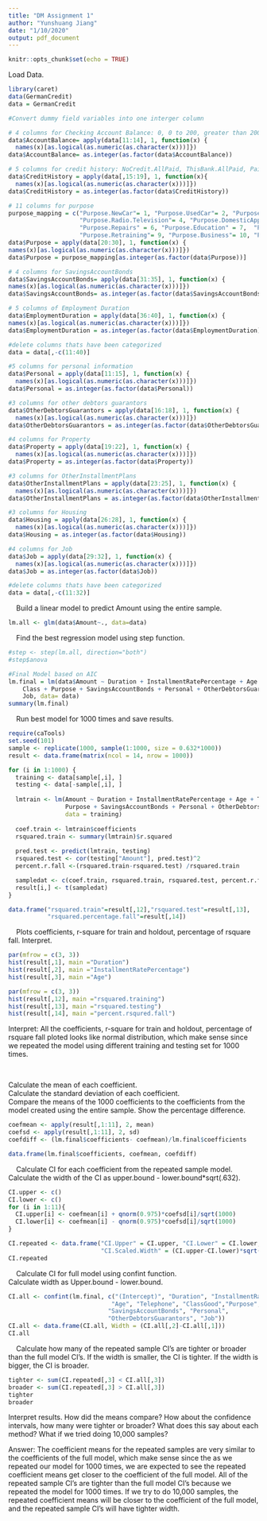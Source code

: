 ```yaml
---
title: "DM Assignment 1"
author: "Yunshuang Jiang"
date: "1/10/2020"
output: pdf_document
---
```


```r
knitr::opts_chunk$set(echo = TRUE)
```

Load Data.\
```r
library(caret)
data(GermanCredit)
data = GermanCredit

#Convert dummy field variables into one interger column

# 4 columns for Checking Account Balance: 0, 0 to 200, greater than 200, and None
data$AccountBalance= apply(data[11:14], 1, function(x) {
  names(x)[as.logical(as.numeric(as.character(x)))]})
data$AccountBalance= as.integer(as.factor(data$AccountBalance))

# 5 columns for credit history: NoCredit.AllPaid, ThisBank.AllPaid, PaidDuly, Delay, Critical
data$CreditHistory = apply(data[,15:19], 1, function(x){
  names(x)[as.logical(as.numeric(as.character(x)))]})
data$CreditHistory = as.integer(as.factor(data$CreditHistory))

# 11 columns for purpose
purpose_mapping = c("Purpose.NewCar"= 1, "Purpose.UsedCar"= 2, "Purpose.Furniture.Equipment"= 3,
                    "Purpose.Radio.Television"= 4, "Purpose.DomesticAppliance"= 5,
                    "Purpose.Repairs" = 6, "Purpose.Education" = 7,  "Purpose.Vacation"= 8,
                    "Purpose.Retraining"= 9, "Purpose.Business"= 10, "Purpose.Other"= 11)
data$Purpose = apply(data[20:30], 1, function(x) {
names(x)[as.logical(as.numeric(as.character(x)))]})
data$Purpose = purpose_mapping[as.integer(as.factor(data$Purpose))]

# 4 columns for SavingsAccountBonds
data$SavingsAccountBonds= apply(data[31:35], 1, function(x) {
names(x)[as.logical(as.numeric(as.character(x)))]})
data$SavingsAccountBonds= as.integer(as.factor(data$SavingsAccountBonds))

# 5 columns of Employment Duration
data$EmploymentDuration = apply(data[36:40], 1, function(x) {
names(x)[as.logical(as.numeric(as.character(x)))]})
data$EmploymentDuration = as.integer(as.factor(data$EmploymentDuration))

#delete columns thats have been categorized
data = data[,-c(11:40)]

#5 columns for personal information
data$Personal = apply(data[11:15], 1, function(x) {
  names(x)[as.logical(as.numeric(as.character(x)))]})
data$Personal = as.integer(as.factor(data$Personal))

#3 columns for other debtors guarantors
data$OtherDebtorsGuarantors = apply(data[16:18], 1, function(x) {
  names(x)[as.logical(as.numeric(as.character(x)))]})
data$OtherDebtorsGuarantors = as.integer(as.factor(data$OtherDebtorsGuarantors))

#4 columns for Property
data$Property = apply(data[19:22], 1, function(x) {
  names(x)[as.logical(as.numeric(as.character(x)))]})
data$Property = as.integer(as.factor(data$Property))

#3 columns for OtherInstallmentPlans
data$OtherInstallmentPlans = apply(data[23:25], 1, function(x) {
  names(x)[as.logical(as.numeric(as.character(x)))]})
data$OtherInstallmentPlans = as.integer(as.factor(data$OtherInstallmentPlans))

#3 columns for Housing
data$Housing = apply(data[26:28], 1, function(x) {
  names(x)[as.logical(as.numeric(as.character(x)))]})
data$Housing = as.integer(as.factor(data$Housing))

#4 columns for Job
data$Job = apply(data[29:32], 1, function(x) {
  names(x)[as.logical(as.numeric(as.character(x)))]})
data$Job = as.integer(as.factor(data$Job))

#delete columns thats have been categorized
data = data[,-c(11:32)]
```

&nbsp;
&nbsp;
Build a linear model to predict Amount using the entire sample.\
```r
lm.all <- glm(data$Amount~., data=data)
```

&nbsp;
&nbsp;
Find the best regression model using step function.\
```r
#step <- step(lm.all, direction="both")
#step$anova

#Final Model based on AIC 
lm.final = lm(data$Amount ~ Duration + InstallmentRatePercentage + Age + Telephone + 
    Class + Purpose + SavingsAccountBonds + Personal + OtherDebtorsGuarantors + 
    Job, data= data)
summary(lm.final)

```

&nbsp;
&nbsp;
Run best model for 1000 times and save results.\
```r
require(caTools)
set.seed(101) 
sample <- replicate(1000, sample(1:1000, size = 0.632*1000))
result <- data.frame(matrix(ncol = 14, nrow = 1000))

for (i in 1:1000) {
  training <- data[sample[,i], ]
  testing <- data[-sample[,i], ]
  
  lmtrain <- lm(Amount ~ Duration + InstallmentRatePercentage + Age + Telephone + Class + 
                Purpose + SavingsAccountBonds + Personal + OtherDebtorsGuarantors + Job, 
                data = training)
  
  coef.train <- lmtrain$coefficients
  rsquared.train <- summary(lmtrain)$r.squared
  
  pred.test <- predict(lmtrain, testing)
  rsquared.test <- cor(testing["Amount"], pred.test)^2
  percent.r.fall <-(rsquared.train-rsquared.test) /rsquared.train

  sampledat <- c(coef.train, rsquared.train, rsquared.test, percent.r.fall)
  result[i,] <- t(sampledat)
}

data.frame("rsquared.train"=result[,12],"rsquared.test"=result[,13],
           "rsquared.percentage.fall"=result[,14])
```

&nbsp;
&nbsp;
Plots coefficients, r-square for train and holdout, percentage of rsquare fall. Interpret.\ 
```r
par(mfrow = c(3, 3))
hist(result[,1], main ="Duration")
hist(result[,2], main ="InstallmentRatePercentage")
hist(result[,3], main ="Age")

par(mfrow = c(3, 3))
hist(result[,12], main ="rsquared.training")
hist(result[,13], main ="rsquared.testing")
hist(result[,14], main ="percent.rsqured.fall")

```

Interpret: All the coefficients, r-square for train and holdout, percentage of rsquare fall ploted looks like normal distribution, which make sense since we repeated the model using different training and testing set for 1000 times.\


&nbsp;
&nbsp;

Calculate the mean of each coefficient.\
Calculate the standard deviation of each coefficient.\
Compare the means of the 1000 coefficients to the coefficients from the model created using the entire sample. Show the percentage difference.\
```r
coefmean <- apply(result[,1:11], 2, mean)
coefsd <- apply(result[,1:11], 2, sd)
coefdiff <- (lm.final$coefficients- coefmean)/lm.final$coefficients

data.frame(lm.final$coefficients, coefmean, coefdiff)
```

&nbsp;
&nbsp;
Calculate CI for each coefficient from the repeated sample model.\
Calculate the width of the CI as upper.bound - lower.bound*sqrt(.632).\
```r
CI.upper <- c()
CI.lower <- c()
for (i in 1:11){
  CI.upper[i] <- coefmean[i] + qnorm(0.975)*coefsd[i]/sqrt(1000)
  CI.lower[i] <- coefmean[i] - qnorm(0.975)*coefsd[i]/sqrt(1000)
}

CI.repeated <- data.frame("CI.Upper" = CI.upper, "CI.Lower" = CI.lower,
                          "CI.Scaled.Width" = (CI.upper-CI.lower)*sqrt(0.632))
CI.repeated
```

&nbsp;
&nbsp;
Calculate CI for full model using confint function.\
Calculate width as Upper.bound - lower.bound.\
```r
CI.all <- confint(lm.final, c("(Intercept)", "Duration", "InstallmentRatePercentage",
                             "Age", "Telephone", "ClassGood","Purpose",
                            "SavingsAccountBonds", "Personal",
                            "OtherDebtorsGuarantors", "Job"))
CI.all <- data.frame(CI.all, Width = (CI.all[,2]-CI.all[,1]))
CI.all
```

&nbsp;
&nbsp;
Calculate how many of the repeated sample CI’s are tighter or broader than the full model CI’s. If the width is smaller, the CI is tighter. If the width is bigger, the CI is broader.\
```r
tighter <- sum(CI.repeated[,3] < CI.all[,3])
broader <- sum(CI.repeated[,3] > CI.all[,3])
tighter
broader
```


Interpret results. How did the means compare? How about the confidence intervals, how many were tighter or broader? What does this say about each method? What if we tried doing 10,000 samples?
&nbsp;

Answer: The coefficient means for the repeated samples are very similar to the coefficients of the full model, which make sense since the as we repeated our model for 1000 times, we are expected to see the repeated coefficient means get closer to the coefficient of the full model. All of the repeated sample CI's are tighter than the full model CI's because we repeated the model for 1000 times. If we try to do 10,000 samples, the repeated coefficient means will be closer to the coefficient of the full model, and the repeated sample CI's will have tighter width.\ 
